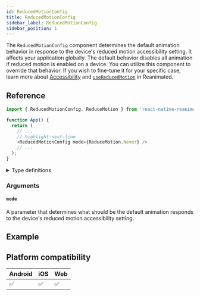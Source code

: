 ```yaml
---
id: ReducedMotionConfig
title: ReducedMotionConfig
sidebar_label: ReducedMotionConfig
sidebar_position: 1
---
```


The `ReducedMotionConfig` component determines the default animation behavior in response to the device's reduced motion accessibility setting. It affects your application globally. The default behavior disables all animation if reduced motion is enabled on a device. You can utilize this component to override that behavior. If you wish to fine-tune it for your specific case, learn more about [Accessibility](../guides/accessibility) and [`useReducedMotion`](../device/useReducedMotion) in Reanimated.

## Reference

```javascript
import { ReducedMotionConfig, ReduceMotion } from 'react-native-reanimated';

function App() {
  return (
    // ...
    // highlight-next-line
    <ReducedMotionConfig mode={ReduceMotion.Never} />
    // ...
  );
}
```

<details>
<summary>Type definitions</summary>

```typescript
interface ReducedMotionConfigProps {
  mode: ReduceMotion;
}

enum ReduceMotion {
  System = 'system',
  Always = 'always',
  Never = 'never',
}
```

</details>

### Arguments

#### `mode`

A parameter that determines what should be the default animation responds to the device's reduced motion accessibility setting.

## Example


<InteractiveExample
  src={ReducedMotionConfigSrc}
  component={ReducedMotionConfig}
/>

## Platform compatibility

<div className="platform-compatibility">

| Android | iOS | Web |
| ------- | --- | --- |
| ✅      | ✅  | ✅  |

</div>
